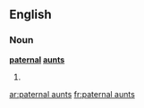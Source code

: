 ==English==

===Noun===
'''[[paternal]] [[aunt]]s'''

# {{plural of|[[paternal aunt]]}}

[[ar:paternal aunts]]
[[fr:paternal aunts]]